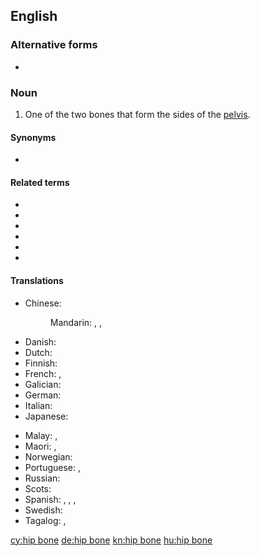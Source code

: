 ==English==
{{wikipedia}}

===Alternative forms===
* {{l|en|hipbone}}

===Noun===
{{en-noun|head=[[hip]] [[bone]]}}

# {{lb|en|skeleton}} One of the two bones that form the sides of the [[pelvis]].

====Synonyms====
* {{l|en|innominate bone}}

====Related terms====
* {{l|en|acetabulum}}
* {{l|en|ilium}}
* {{l|en|ischium}}
* {{l|en|os coxae}}
* {{l|en|pelvis}}
* {{l|en|pubis}}

====Translations====
{{trans-top|bone}}
* Chinese:
*: Mandarin: {{t|cmn|髖骨|sc=Hani}}, {{t+|cmn|髋骨|tr=kuāngǔ|sc=Hani}}, {{t+|cmn|胯骨|tr=kuàgǔ|sc=Hani}}
* Danish: {{t|da|hofteben|n}}
* Dutch: {{t|nl|heupbeen|n}}
* Finnish: {{t+|fi|lonkkaluu}}
* French: {{t|fr|os de la hanche|m}}, {{t+|fr|os coxal|m}}
* Galician: {{t-needed|gl}}
* German: {{t|de|Hüftknochen|m}}
* Italian: {{t-needed|it}}
* Japanese: {{t|ja|寛骨|tr=かんこつ, kankotsu|sc=Jpan}}
{{trans-mid}}
* Malay: {{t|ms|tulang pinggul}}, {{t|ms|tulang inominat}}
* Maori: {{t|mi|himu}}, {{t|mi|pōrori}}
* Norwegian: {{t|no|hoftebein}}
* Portuguese: {{t+|pt|anca|f}} {{qualifier|Portugal}}, {{t|pt|osso do quadril|m}} {{qualifier|Brazil}}
* Russian: {{t|ru|[[тазовый|та́зовая]] [[кость]]|f}}
* Scots: {{t|sco|hurkle-bane}}
* Spanish: {{t|es|hueso de la cadera|m}}, {{t+|es|coxal|m}}, {{t|es|hueso coxal|m}}, {{t|es|hueso innominado|m}}
* Swedish: {{t|sv|höftben|n}}
* Tagalog: {{t|tl|balisakang}}, {{t|tl|himulurin}}
{{trans-bottom}}

[[cy:hip bone]]
[[de:hip bone]]
[[kn:hip bone]]
[[hu:hip bone]]